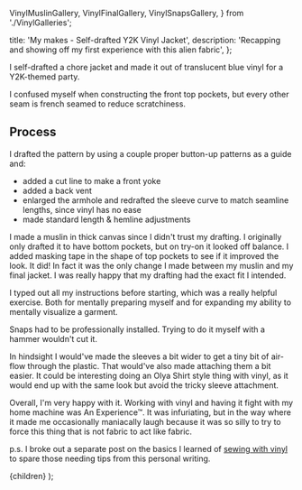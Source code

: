   VinylMuslinGallery,
  VinylFinalGallery,
  VinylSnapsGallery,
} from './VinylGalleries';

  title: 'My makes - Self-drafted Y2K Vinyl Jacket',
  description:
    'Recapping and showing off my first experience with this alien fabric',
};

I self-drafted a chore jacket and made it out of translucent blue vinyl for a Y2K-themed party.

<VinylFinalGallery />

I confused myself when constructing the front top pockets, but every other seam is french seamed to reduce scratchiness.

## Process

I drafted the pattern by using a couple proper button-up patterns as a guide and:

- added a cut line to make a front yoke
- added a back vent
- enlarged the armhole and redrafted the sleeve curve to match seamline lengths, since vinyl has no ease
- made standard length & hemline adjustments

I made a muslin in thick canvas since I didn't trust my drafting.
I originally only drafted it to have bottom pockets, but on try-on it looked off balance.
I added masking tape in the shape of top pockets to see if it improved the look.
It did!
In fact it was the only change I made between my muslin and my final jacket.
I was really happy that my drafting had the exact fit I intended.

<VinylMuslinGallery />

I typed out all my instructions before starting, which was a really helpful exercise.
Both for mentally preparing myself and for expanding my ability to mentally visualize a garment.

Snaps had to be professionally installed.
Trying to do it myself with a hammer wouldn't cut it.

<VinylSnapsGallery />

In hindsight I would've made the sleeves a bit wider to get a tiny bit of air-flow through the plastic.
That would've also made attaching them a bit easier.
It could be interesting doing an Olya Shirt style thing with vinyl, as it would end up with the same look but avoid the tricky sleeve attachment.

Overall, I'm very happy with it.
Working with vinyl and having it fight with my home machine was An Experience™.
It was infuriating, but in the way where it made me occasionally maniacally laugh because it was so silly to try to force this thing that is not fabric to act like fabric.

p.s.
I broke out a separate post on the basics I learned of [sewing with vinyl](/sewing-with-vinyl)
to spare those needing tips from this personal writing.

  <MdxLayout showFooter={true} meta={meta}>
    {children}
  </MdxLayout>
);
